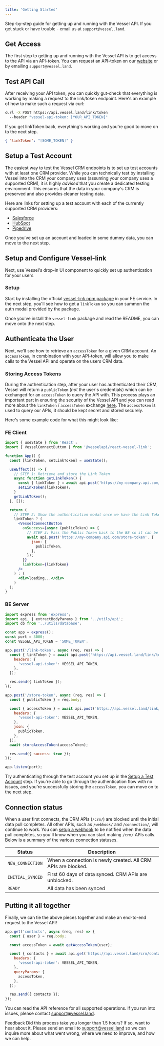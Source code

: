 ```yaml
---
title: 'Getting Started'
---
```


Step-by-step guide for getting up and running with the Vessel API. If you get stuck or have trouble - email us at `support@vessel.land`.

## Get Access

The first step to getting up and running with the Vessel API is to get access to the API via an API-token. You can request an API-token on our [website](https://www.vessel.land/) or by emailing `support@vessel.land`.

## Test API Call

After receiving your API token, you can quickly gut-check that everything is working by making a request to the link/token endpoint. Here's an example of how to make such a request via curl:

```bash Terminal
curl -X POST https://api.vessel.land/link/token
  --header "vessel-api-token: [YOUR_API_TOKEN]"
```

If you get linkToken back, everything's working and you're good to move on to the next step.

```json
{ "linkToken": "[SOME_TOKEN]" }
```

## Setup a Test Account

The easiest way to test the Vessel CRM endpoints is to set up test accounts with at least one CRM provider. While you can technically test by installing Vessel into the CRM your company uses (assuming your company uses a supported CRM), it is highly _advised_ that you create a dedicated testing environment. This ensures that the data in your company's CRM is preserved and also provides cleaner testing data.

Here are links for setting up a test account with each of the currently supported CRM providers:

- [Salesforce](https://developer.salesforce.com/signup)
- [HubSpot](https://app.hubspot.com/signup-hubspot/developers?uuid=2b9d74df-b5e4-435c-9a92-4ba56485e827&step=landing_page)
- [Pipedrive](https://developers.pipedrive.com/start-here)

Once you've set up an account and loaded in some dummy data, you can move to the next step.

## Setup and Configure Vessel-link

Next, use Vessel's drop-in UI component to quickly set up authentication for your users.

### Setup

Start by installing the official [vessel-link npm package](https://www.npmjs.com/package/@vesselapi/react-vessel-link) in your FE service. In the next step, you'll see how to get a `linkToken` so you can summon the auth modal provided by the package.

Once you've install the `vessel-link` package and read the README, you can move onto the next step.

## Authenticate the User

Next, we'll see how to retrieve an `accessToken` for a given CRM account. An `accessToken`, in combination with your API-token, will allow you to make calls to the Vessel API and operate on the users CRM data.

### Storing Access Tokens

During the authentication step, after your user has authenticated their CRM, Vessel will return a `publicToken` (_not_ the user's credentials) which can be exchanged for an `accessToken` to query the API with. This process plays an important part in ensuring the security of the Vessel API and you can read more about the `linkToken` / `accessToken` exchange [here](/authentication-and-security). The `accessToken` is used to query our APIs, it should be kept secret and stored securely.

Here's some example code for what this might look like:

### FE Client

```jsx Frontend
import { useState } from 'React';
import { VesselConnectButton } from '@vesselapi/react-vessel-link';

function App() {
  const [linkToken, setLinkToken] = useState();

  useEffect(() => {
    // STEP 1: Retrieve and store the Link Token
    async function getLinkToken() {
      const { linkToken } = await api.post('https://my-company.api.com/link-token');
      setLinkToken(linkToken);
    }
    getLinkToken();
  }, []);

  return (
    // STEP 2: Show the authentication modal once we have the Link Token
    linkToken ? (
      <VesselConnectButton
        onSuccess={async (publicToken) => {
          // STEP 3: Pass the Public Token back to the BE so it can be exchanged for an Access Token
          await api.post('https://my-company.api.com/store-token', {
            json: {
              publicToken,
            },
          });
        }}
        linkToken={linkToken}
      />
    ) : (
      <div>loading...</div>
    )
  );
}
```

### BE Server

```js NodeJS
import express from 'express';
import api, { extractBodyParams } from '../utils/api';
import db from '../utils/database';

const app = express();
const port = 3000;
const VESSEL_API_TOKEN = 'SOME_TOKEN';

app.post('/link-token', async (req, res) => {
  const { linkToken } = await api.post('https://api.vessel.land/link/token', {
    headers: {
      'vessel-api-token': VESSEL_API_TOKEN,
    },
  });

  res.send({ linkToken });
});

app.post('/store-token', async (req, res) => {
  const { publicToken } = req.body;

  const { accessToken } = await api.post('https://api.vessel.land/link/exchange', {
    headers: {
      'vessel-api-token': VESSEL_API_TOKEN,
    },
    json: {
      publicToken,
    },
  });
  await storeAccessToken(accessToken);

  res.send({ success: true });
});

app.listen(port);
```

Try authenticating through the test account you set up in the [Setup a Test Account](#setup-a-test-account) step. If you're able to go through the authentication flow with no issues, and you're successfully storing the `accessToken`, you can move on to the next step.

## Connection status

When a user first connects, the CRM APIs (`/crm/`) are blocked until the initial data pull completes. All other APIs, such as `/webhook/` and `/connection/`, will continue to work. You can [setup a webhook](/webhooks) to be notified when the data pull completes, so you'll know when you can start making `/crm/` APIs calls. Below is a summary of the various connection statuses.

| Status           | Description                                                   |
| ---------------- | ------------------------------------------------------------- |
| `NEW_CONNECTION` | When a connection is newly created. All CRM APIs are blocked. |
| `INITIAL_SYNCED` | First 60 days of data synced. CRM APIs are unblocked.         |
| `READY`          | All data has been synced                                      |

## Putting it all together

Finally, we can tie the above pieces together and make an end-to-end request to the Vessel API!

```js Example
app.get('contacts', async (req, res) => {
  const { user } = req.body;

  const accessToken = await getAccessToken(user);

  const { contacts } = await api.get('https://api.vessel.land/crm/contacts', {
    headers: {
      'vessel-api-token': VESSEL_API_TOKEN,
    },
    queryParams: {
      accessToken,
    },
  });

  res.send({ contacts });
});
```

You can read the API reference for all supported operations. If you run into issues, please contact support@vessel.land.

Feedback
Did this process take you longer than 1.5 hours? If so, want to hear about it. Please send an email to support@vessel.land so we can inquire more about what went wrong, where we need to improve, and how we can help.
